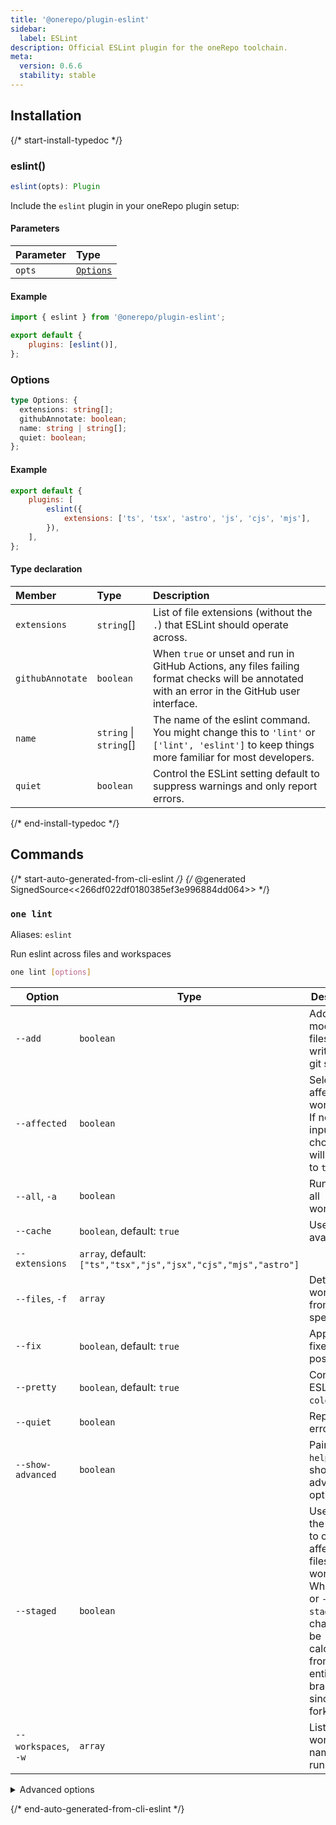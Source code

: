 ```yaml
---
title: '@onerepo/plugin-eslint'
sidebar:
  label: ESLint
description: Official ESLint plugin for the oneRepo toolchain.
meta:
  version: 0.6.6
  stability: stable
---
```



## Installation

<NpmToYarn script="npm install --save-dev @onerepo/plugin-eslint" />

{/* start-install-typedoc */}

### eslint()

```ts
eslint(opts): Plugin
```

Include the `eslint` plugin in your oneRepo plugin setup:

#### Parameters

| Parameter | Type                  |
| :-------- | :-------------------- |
| `opts`    | [`Options`](#options) |

#### Example

```js title="onerepo.config.ts" {1,4}
import { eslint } from '@onerepo/plugin-eslint';

export default {
	plugins: [eslint()],
};
```

### Options

```ts
type Options: {
  extensions: string[];
  githubAnnotate: boolean;
  name: string | string[];
  quiet: boolean;
};
```

#### Example

```js title="onerepo.config.js"
export default {
	plugins: [
		eslint({
			extensions: ['ts', 'tsx', 'astro', 'js', 'cjs', 'mjs'],
		}),
	],
};
```

#### Type declaration

| Member           | Type                   | Description                                                                                                                                   |
| :--------------- | :--------------------- | :-------------------------------------------------------------------------------------------------------------------------------------------- |
| `extensions`     | `string`[]             | List of file extensions (without the `.`) that ESLint should operate across.                                                                  |
| `githubAnnotate` | `boolean`              | When `true` or unset and run in GitHub Actions, any files failing format checks will be annotated with an error in the GitHub user interface. |
| `name`           | `string` \| `string`[] | The name of the eslint command. You might change this to `'lint'` or `['lint', 'eslint']` to keep things more familiar for most developers.   |
| `quiet`          | `boolean`              | Control the ESLint setting default to suppress warnings and only report errors.                                                               |

{/* end-install-typedoc */}

## Commands

{/* start-auto-generated-from-cli-eslint */}
{/* @generated SignedSource<<266df022df0180385ef3e996884dd064>> */}

### `one lint`

Aliases: `eslint`

Run eslint across files and workspaces

```sh
one lint [options]
```

| Option               | Type                                                            | Description                                                                                                                                                                 | Required |
| -------------------- | --------------------------------------------------------------- | --------------------------------------------------------------------------------------------------------------------------------------------------------------------------- | -------- |
| `--add`              | `boolean`                                                       | Add modified files after write to the git stage.                                                                                                                            |          |
| `--affected`         | `boolean`                                                       | Select all affected workspaces. If no other inputs are chosen, this will default to `true`.                                                                                 |          |
| `--all`, `-a`        | `boolean`                                                       | Run across all workspaces                                                                                                                                                   |          |
| `--cache`            | `boolean`, default: `true`                                      | Use cache if available                                                                                                                                                      |          |
| `--extensions`       | `array`, default: `["ts","tsx","js","jsx","cjs","mjs","astro"]` |                                                                                                                                                                             |          |
| `--files`, `-f`      | `array`                                                         | Determine workspaces from specific files                                                                                                                                    |          |
| `--fix`              | `boolean`, default: `true`                                      | Apply auto-fixes if possible                                                                                                                                                |          |
| `--pretty`           | `boolean`, default: `true`                                      | Control ESLint’s `--color` flag.                                                                                                                                            |          |
| `--quiet`            | `boolean`                                                       | Report errors only                                                                                                                                                          |          |
| `--show-advanced`    | `boolean`                                                       | Pair with `--help` to show advanced options.                                                                                                                                |          |
| `--staged`           | `boolean`                                                       | Use files on the git stage to calculate affected files or workspaces. When unset or `--no-staged`, changes will be calculated from the entire branch, since its fork point. |          |
| `--workspaces`, `-w` | `array`                                                         | List of workspace names to run against                                                                                                                                      |          |

<details>

<summary>Advanced options</summary>

| Option              | Type                       | Description                                                                     | Required |
| ------------------- | -------------------------- | ------------------------------------------------------------------------------- | -------- |
| `--from-ref`        | `string`                   | Git ref to start looking for affected files or workspaces                       |          |
| `--github-annotate` | `boolean`, default: `true` | Annotate files in GitHub with errors when failing lint checks in GitHub Actions |          |
| `--through-ref`     | `string`                   | Git ref to start looking for affected files or workspaces                       |          |

</details>

{/* end-auto-generated-from-cli-eslint */}
